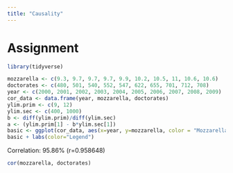 ```yaml
---
title: "Causality"
---
```


# Assignment
```r
library(tidyverse)
```

```r
mozzarella <- c(9.3, 9.7, 9.7, 9.7, 9.9, 10.2, 10.5, 11, 10.6, 10.6)
doctorates <- c(480, 501, 540, 552, 547, 622, 655, 701, 712, 708)
year <- c(2000, 2001, 2002, 2003, 2004, 2005, 2006, 2007, 2008, 2009)
cor_data <- data.frame(year, mozzarella, doctorates)
ylim.prim <- c(9, 12)
ylim.sec <- c(400, 1000)
b <- diff(ylim.prim)/diff(ylim.sec)
a <- (ylim.prim[1] - b*ylim.sec[1])
basic <- ggplot(cor_data, aes(x=year, y=mozzarella, color = "Mozzarella consumption")) + geom_line() + geom_point() + geom_line(aes(y = a + doctorates*b, color = "Test"), color = "cyan3") + geom_point(aes(y = a + doctorates*b), color = "cyan3") + scale_y_continuous("Mozzarella cheese consumption", sec.axis = sec_axis(~ (. - a)/b, name = "Engineering doctorates")) + scale_x_continuous("Year", breaks = cor_data$year) + ggtitle("Per capita consumption of mozzarella cheese\n correlates with\nCivil engineering doctorates awarded") + theme(plot.title = element_text(hjust=0.5, face="bold"))
basic + labs(color="Legend")
```
Correlation: 95.86% (r=0.958648)
```r
cor(mozzarella, doctorates)
```

